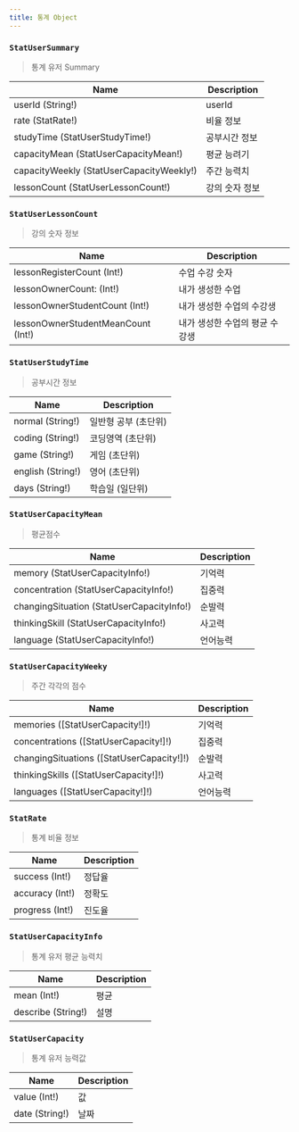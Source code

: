 ```yaml
---
title: 통계 Object
---
```



### `StatUserSummary`
> 통계 유저 Summary

| Name | Description |
| -------- | -------- | 
| userId (String!)  | userId  | 
| rate (<Link to="/object/stat/#StatRate">StatRate!</Link>) | 비율 정보
| studyTime (<Link to="/object/stat/#StatUserStudyTime">StatUserStudyTime!</Link>) | 공부시간 정보
| capacityMean (<Link to="/object/stat/#StatUserCapacityMean">StatUserCapacityMean!</Link>) | 평균 능려기
| capacityWeekly (<Link to="/object/stat/#StatUserCapacityWeekly">StatUserCapacityWeekly!</Link>) | 주간 능력치
| lessonCount (<Link to="/object/stat/#StatUserLessonCount">StatUserLessonCount!</Link>) | 강의 숫자 정보

### `StatUserLessonCount`
> 강의 숫자 정보 

| Name | Description |
| -------- | -------- | 
| lessonRegisterCount  (Int!)  | 수업 수강 숫자  | 
| lessonOwnerCount: (Int!) | 내가 생성한 수업
| lessonOwnerStudentCount (Int!) | 내가 생성한 수업의 수강생
| lessonOwnerStudentMeanCount (Int!) | 내가 생성한 수업의 평균 수강생


### `StatUserStudyTime`
> 공부시간 정보 

| Name | Description |
| -------- | -------- | 
| normal (String!) | 일반형 공부 (초단위)
| coding (String!)  | 코딩영역 (초단위) | 
| game (String!) | 게임 (초단위)
| english (String!) | 영어 (초단위)
| days (String!) | 학습일 (일단위)


### `StatUserCapacityMean`
> 평균점수

| Name | Description |
| -------- | -------- | 
| memory (<Link to="/object/stat/#StatUserCapacityInfo">StatUserCapacityInfo!</Link>)  | 기억력  | 
| concentration (<Link to="/object/stat/#StatUserCapacityInfo">StatUserCapacityInfo!</Link>) | 집중력
| changingSituation (<Link to="/object/stat/#StatUserCapacityInfo">StatUserCapacityInfo!</Link>) | 순발력
| thinkingSkill (<Link to="/object/stat/#StatUserCapacityInfo">StatUserCapacityInfo!</Link>) | 사고력
| language (<Link to="/object/stat/#StatUserCapacityInfo">StatUserCapacityInfo!</Link>) | 언어능력


### `StatUserCapacityWeeky`
> 주간 각각의 점수

| Name | Description |
| -------- | -------- | 
| memories ([<Link to="/object/stat/#StatUserCapacity">StatUserCapacity!</Link>]!)  | 기억력  | 
| concentrations ([<Link to="/object/stat/#StatUserCapacity">StatUserCapacity!</Link>]!)  | 집중력
| changingSituations ([<Link to="/object/stat/#StatUserCapacity">StatUserCapacity!</Link>]!) | 순발력
| thinkingSkills ([<Link to="/object/stat/#StatUserCapacity">StatUserCapacity!</Link>]!)  | 사고력
| languages ([<Link to="/object/stat/#StatUserCapacity">StatUserCapacity!</Link>]!)  | 언어능력

### `StatRate`
> 통계 비율 정보

| Name | Description |
| -------- | -------- | 
| success (Int!)  | 정답율 
| accuracy (Int!)  | 정확도
| progress (Int!) | 진도율

### `StatUserCapacityInfo`
> 통계 유저 평균 능력치 

| Name | Description |
| -------- | -------- | 
| mean (Int!)  | 평균 
| describe (String!)  | 설명


### `StatUserCapacity`
> 통계 유저 능력값

| Name | Description |
| -------- | -------- | 
| value (Int!)  | 값 
| date (String!)  | 날짜

